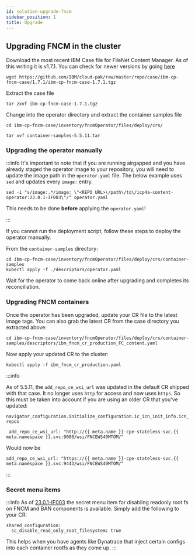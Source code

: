 ```yaml
---
id: solution-upgrade-fncm
sidebar_position: 1
title: Upgrade
---
```


## Upgrading FNCM in the cluster

Download the most recent IBM Case file for FileNet Content Manager. As of this writing it is v1.7.1. You can check for newer versions by going [here](https://github.com/IBM/cloud-pak/tree/master/repo/case/ibm-cp-fncm-case)

```
wget https://github.com/IBM/cloud-pak/raw/master/repo/case/ibm-cp-fncm-case/1.7.1/ibm-cp-fncm-case-1.7.1.tgz
```

Extract the case file

```
tar zxvf ibm-cp-fncm-case-1.7.1.tgz
```

Change into the operator directory and extract the container samples file

```tsx
cd ibm-cp-fncm-case/inventory/fncmOperator/files/deploy/crs/

tar xvf container-samples-5.5.11.tar
```

### Upgrading the operator manually

:::info
It's important to note that if you are running airgapped and you have already staged the operator image to your repository, you will need to update the image path in the `operator.yaml` file. The below example uses `sed` and updates every `image:` entry.
```
sed -i "s/image:.*/image: \"<REPO URL>\/path\/to\/icp4a-content-operator:23.0.1-IF003\"/" operator.yaml
```
This needs to be done **before** applying the `operator.yaml`! 

:::

If you cannot run the deployment script, follow these steps to deploy the operator manually.

From the `container-samples` directory:

```tsx
cd ibm-cp-fncm-case/inventory/fncmOperator/files/deploy/crs/container-samples
kubectl apply -f ./descriptors/operator.yaml
```

Wait for the operator to come back online after upgrading and completes its reconciliation. 

### Upgrading FNCM containers

Once the operator has been upgraded, update your CR file to the latest image tags. You can also grab the latest CR from the case directory you extracted above:

```
cd ibm-cp-fncm-case/inventory/fncmOperator/files/deploy/crs/container-samples/descriptors/ibm_fncm_cr_production_FC_content.yaml

```

Now apply your updated CR to the cluster:

```
kubectl apply -f ibm_fncm_cr_production.yaml
```

:::info

As of 5.5.11, the `add_repo_ce_wsi_url` was updated in the default CR shipped with that case. It no longer uses `http` for access and now uses `https`. So this must be taken into account if you are using an older CR that you've updated:

`navigator_configuration.initialize_configuration.ic_icn_init_info.icn_repos`
```
 add_repo_ce_wsi_url: "http://{{ meta.name }}-cpe-stateless-svc.{{ meta.namespace }}.svc:9080/wsi/FNCEWS40MTOM/"
```
Would now be
```
add_repo_ce_wsi_url: "https://{{ meta.name }}-cpe-stateless-svc.{{ meta.namespace }}.svc:9443/wsi/FNCEWS40MTOM/"
```

:::

### Secret menu items

:::info
As of [23.0.1-IF003](https://www.ibm.com/support/pages/node/7032026) the secret menu item for disabling readonly root fs on FNCM and BAN components is available. Simply add the following to your CR:
```
shared_configuration:
  sc_disable_read_only_root_filesystem: true
``` 
This helps when you have agents like Dynatrace that inject certain configs into each container rootfs as they come up.
:::
